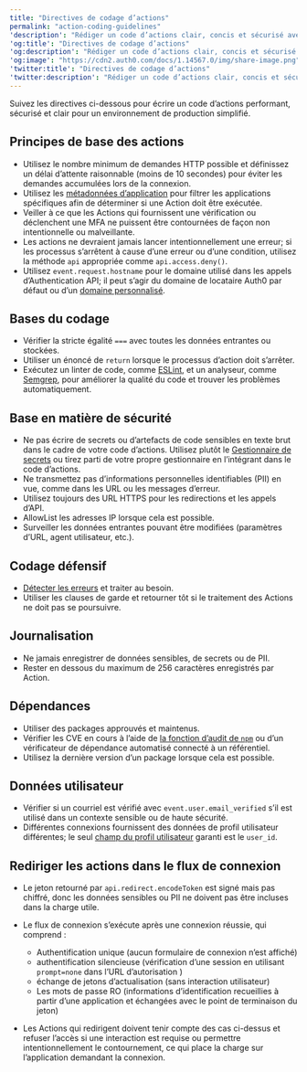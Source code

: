 ```yaml
---
title: "Directives de codage d’actions"
permalink: "action-coding-guidelines"
'description': "Rédiger un code d’actions clair, concis et sécurisé avec nos directives de codage."
'og:title': "Directives de codage d’actions"
'og:description': "Rédiger un code d’actions clair, concis et sécurisé avec nos directives de codage."
'og:image': "https://cdn2.auth0.com/docs/1.14567.0/img/share-image.png"
'twitter:title': "Directives de codage d’actions"
'twitter:description': "Rédiger un code d’actions clair, concis et sécurisé avec nos directives de codage."
---
```


Suivez les directives ci-dessous pour écrire un code d’actions performant, sécurisé et clair pour un environnement de production simplifié.

## Principes de base des actions

* Utilisez le nombre minimum de demandes HTTP possible et définissez un délai d’attente raisonnable (moins de 10 secondes) pour éviter les demandes accumulées lors de la connexion.
* Utilisez les [métadonnées d’application](/docs/docs/fr-ca/get-started/applications/configure-application-metadata) pour filtrer les applications spécifiques afin de déterminer si une Action doit être exécutée.
* Veiller à ce que les Actions qui fournissent une vérification ou déclenchent une <Tooltip href="/docs/docs/fr-ca/glossary?term=multifactor-authentication" tip="Authentification multifacteur (MFA)
Processus d’authentification de l’utilisateur qui utilise un facteur en plus du nom d’utilisateur et du mot de passe, tel qu’un code par SMS." cta="Voir le glossaire">MFA</Tooltip> ne puissent être contournées de façon non intentionnelle ou malveillante.
* Les actions ne devraient jamais lancer intentionnellement une erreur; si les processus s’arrêtent à cause d’une erreur ou d’une condition, utilisez la méthode `api` appropriée comme `api.access.deny()`.
* Utilisez `event.request.hostname` pour le domaine utilisé dans les appels d’Authentication API; il peut s’agir du domaine de locataire Auth0 par défaut ou d’un [domaine personnalisé](/docs/docs/fr-ca/customize/custom-domains).

## Bases du codage

* Vérifier la stricte égalité `===` avec toutes les données entrantes ou stockées.
* Utiliser un énoncé de `return` lorsque le processus d’action doit s’arrêter.
* Exécutez un linter de code, comme [ESLint](https://eslint.org), et un analyseur, comme [Semgrep](https://semgrep.dev/docs/getting-started/), pour améliorer la qualité du code et trouver les problèmes automatiquement.

## Base en matière de sécurité

* Ne pas écrire de secrets ou d’artefacts de code sensibles en texte brut dans le cadre de votre code d’actions. Utilisez plutôt le [Gestionnaire de secrets](https://auth0.com/docs/customize/actions/write-your-first-action#add-a-secret) ou tirez parti de votre propre gestionnaire en l’intégrant dans le code d’actions.
* Ne transmettez pas d’informations personnelles identifiables (PII) en vue, comme dans les URL ou les messages d’erreur.
* Utilisez toujours des URL HTTPS pour les redirections et les appels d’API.
* AllowList les adresses IP lorsque cela est possible.
* Surveiller les données entrantes pouvant être modifiées (paramètres d’URL, agent utilisateur, etc.).

## Codage défensif

* [Détecter les erreurs](https://developer.mozilla.org/en-US/docs/Web/JavaScript/Guide/Control_flow_and_error_handling#exception_handling_statements) et traiter au besoin.
* Utiliser les clauses de garde et retourner tôt si le traitement des Actions ne doit pas se poursuivre.

## Journalisation

* Ne jamais enregistrer de données sensibles, de secrets ou de PII.
* Rester en dessous du maximum de 256 caractères enregistrés par Action.

## Dépendances

* Utiliser des packages approuvés et maintenus.
* Vérifier les CVE en cours à l’aide de [la fonction d’audit de `npm`](https://docs.npmjs.com/cli/v6/commands/npm-audit) ou d’un vérificateur de dépendance automatisé connecté à un référentiel.
* Utilisez la dernière version d’un package lorsque cela est possible.

## Données utilisateur

* Vérifier si un courriel est vérifié avec `event.user.email_verified` s’il est utilisé dans un contexte sensible ou de haute sécurité.
* Différentes connexions fournissent des données de profil utilisateur différentes; le seul [champ du profil utilisateur](/docs/docs/fr-ca/manage-users/user-accounts/user-profiles/user-profile-structure) garanti est le `user_id`.

## Rediriger les actions dans le flux de connexion

* Le jeton retourné par `api.redirect.encodeToken` est signé mais pas chiffré, donc les données sensibles ou PII ne doivent pas être incluses dans la charge utile.
* Le flux de connexion s’exécute après une connexion réussie, qui comprend :

  + Authentification unique (aucun formulaire de connexion n’est affiché)
  + authentification silencieuse (vérification d’une session en utilisant `prompt=none` dans l’URL d’autorisation )
  + échange de jetons d’actualisation (sans interaction utilisateur)
  + Les mots de passe RO (informations d’identification recueillies à partir d’une application et échangées avec le point de terminaison du jeton)
* Les Actions qui redirigent doivent tenir compte des cas ci-dessus et refuser l’accès si une interaction est requise ou permettre intentionnellement le contournement, ce qui place la charge sur l’application demandant la connexion.